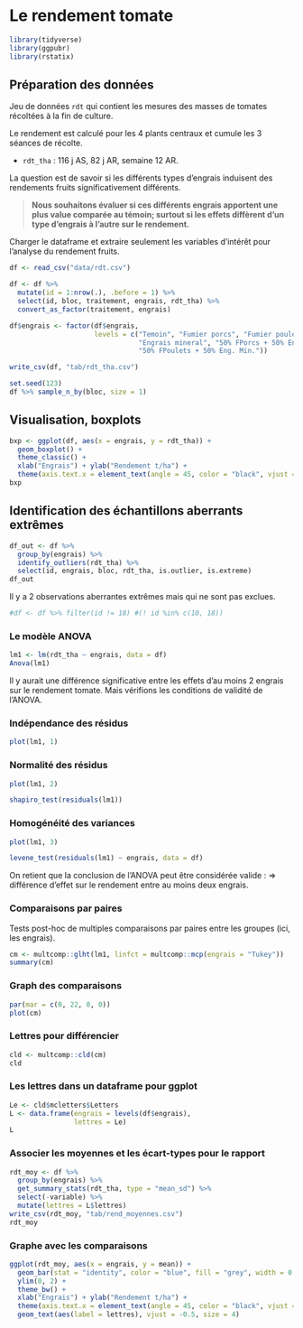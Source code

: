 
# Le rendement tomate

```r
library(tidyverse)
library(ggpubr)
library(rstatix)
```

## Préparation des données

Jeu de données `rdt` qui contient les mesures des masses de tomates récoltées à la fin de culture.

Le rendement est calculé pour les 4 plants centraux et cumule les 3 séances de récolte. 

- `rdt_tha` : 116 j AS, 82 j AR, semaine 12 AR.

La question est de savoir si les différents types d'engrais induisent des rendements fruits significativement différents. 

> **Nous souhaitons évaluer si ces différents engrais apportent une plus value comparée au témoin; surtout si les effets diffèrent d'un type d'engrais à l'autre sur le rendement.**

Charger le dataframe et extraire seulement les variables d'intérêt pour l'analyse du rendement fruits.

```r
df <- read_csv("data/rdt.csv")
```

```r
df <- df %>% 
  mutate(id = 1:nrow(.), .before = 1) %>% 
  select(id, bloc, traitement, engrais, rdt_tha) %>% 
  convert_as_factor(traitement, engrais)

df$engrais <- factor(df$engrais, 
                     levels = c("Temoin", "Fumier porcs", "Fumier poulets", 
                                "Engrais mineral", "50% FPorcs + 50% Eng. Min.", 
                                "50% FPoulets + 50% Eng. Min."))

write_csv(df, "tab/rdt_tha.csv")

set.seed(123)
df %>% sample_n_by(bloc, size = 1)
```


## Visualisation, boxplots

```r
bxp <- ggplot(df, aes(x = engrais, y = rdt_tha)) +
  geom_boxplot() +
  theme_classic() +
  xlab("Engrais") + ylab("Rendement t/ha") +
  theme(axis.text.x = element_text(angle = 45, color = "black", vjust = 1, hjust = 1))
bxp
```

## Identification des échantillons aberrants extrêmes

```r
df_out <- df %>%
  group_by(engrais) %>%
  identify_outliers(rdt_tha) %>% 
  select(id, engrais, bloc, rdt_tha, is.outlier, is.extreme)
df_out
```

Il y a 2 observations aberrantes extrêmes mais qui ne sont pas exclues.

```r
#df <- df %>% filter(id != 18) #(! id %in% c(10, 18))
```

### Le modèle ANOVA

```r
lm1 <- lm(rdt_tha ~ engrais, data = df)
Anova(lm1)
```

Il y aurait une différence significative entre les effets d'au moins 2 engrais sur le rendement tomate. Mais vérifions les conditions de validité de l'ANOVA.

### Indépendance des résidus

```r
plot(lm1, 1)
```

### Normalité des résidus

```r
plot(lm1, 2)
```

```r
shapiro_test(residuals(lm1))
```

### Homogénéité des variances

```r
plot(lm1, 3)
```

```r
levene_test(residuals(lm1) ~ engrais, data = df)
```

On retient que la conclusion de l'ANOVA peut être considérée valide : => différence d'effet sur le rendement entre au moins deux engrais. 

### Comparaisons par paires

Tests post-hoc de multiples comparaisons par paires entre les groupes (ici, les engrais).

```r
cm <- multcomp::glht(lm1, linfct = multcomp::mcp(engrais = "Tukey"))
summary(cm)
```

### Graph des comparaisons

```r
par(mar = c(0, 22, 0, 0))
plot(cm)
```

### Lettres pour différencier

```r
cld <- multcomp::cld(cm)
cld
```

### Les lettres dans un dataframe pour ggplot

```r
Le <- cld$mcletters$Letters
L <- data.frame(engrais = levels(df$engrais),
                lettres = Le)
L
```

### Associer les moyennes et les écart-types pour le rapport

```r
rdt_moy <- df %>% 
  group_by(engrais) %>% 
  get_summary_stats(rdt_tha, type = "mean_sd") %>%
  select(-variable) %>% 
  mutate(lettres = L$lettres)
write_csv(rdt_moy, "tab/rend_moyennes.csv")
rdt_moy
```

### Graphe avec les comparaisons

```r
ggplot(rdt_moy, aes(x = engrais, y = mean)) + 
  geom_bar(stat = "identity", color = "blue", fill = "grey", width = 0.6) +
  ylim(0, 2) +
  theme_bw() +
  xlab("Engrais") + ylab("Rendement t/ha") +
  theme(axis.text.x = element_text(angle = 45, color = "black", vjust = 1, hjust = 1)) +
  geom_text(aes(label = lettres), vjust = -0.5, size = 4)
```
